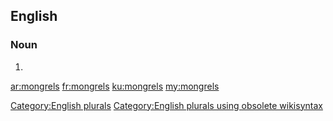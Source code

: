 ==English==

===Noun===
{{head|en}}

# {{plural of|mongrel}}

[[Category:English plurals]][[Category:English plurals using obsolete wikisyntax]]

[[ar:mongrels]]
[[fr:mongrels]]
[[ku:mongrels]]
[[my:mongrels]]
